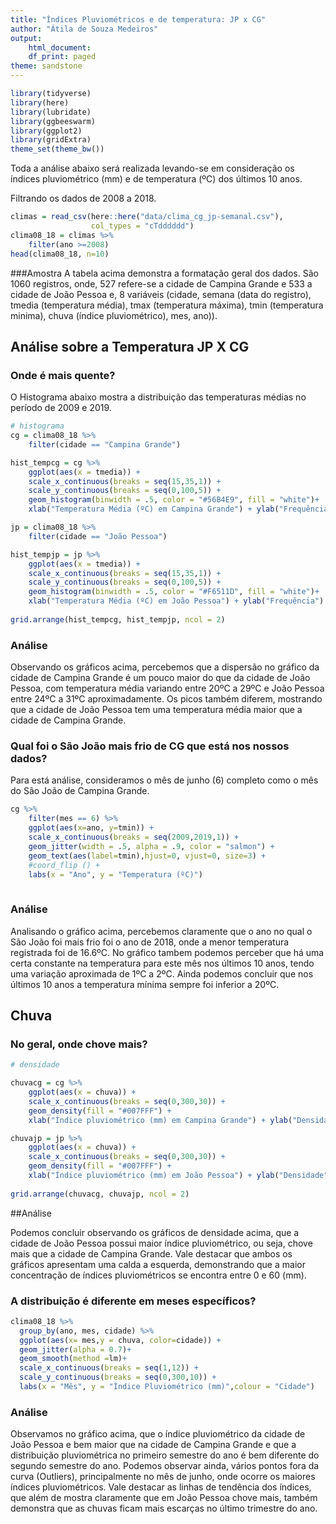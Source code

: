 ---
title: "Índices Pluviométricos e de temperatura: JP x CG"
author: "Átila de Souza Medeiros"
output:
    html_document:
    df_print: paged
theme: sandstone
---

```{r echo=FALSE, message=FALSE, warning=FALSE}
library(tidyverse)
library(here)
library(lubridate)
library(ggbeeswarm)
library(ggplot2)
library(gridExtra)
theme_set(theme_bw())
```
Toda a análise abaixo será realizada levando-se em consideração os índices pluviométrico (mm) e de temperatura (ºC) dos últimos 10 anos.

Filtrando os dados de 2008 a 2018.

```{r read}
climas = read_csv(here::here("data/clima_cg_jp-semanal.csv"), 
                  col_types = "cTdddddd")
clima08_18 = climas %>%    
    filter(ano >=2008) 
head(clima08_18, n=10)

```
###Amostra
A tabela acima demonstra a formatação geral dos dados. São 1060 registros, onde, 527 refere-se a cidade de Campina Grande e 533 a cidade de João Pessoa e, 8 variáveis (cidade, semana (data do registro), tmedia (temperatura média), tmax (temperatura máxima), tmin (temperatura minima), chuva (índice pluviométrico), mes, ano)).

## Análise sobre a Temperatura JP X CG

### Onde é mais quente?
O Histograma abaixo mostra a distribuição das temperaturas médias no período de 2009 e 2019.

```{r}
# histograma
cg = clima08_18 %>% 
    filter(cidade == "Campina Grande")

hist_tempcg = cg %>% 
    ggplot(aes(x = tmedia)) +
    scale_x_continuous(breaks = seq(15,35,1)) +
    scale_y_continuous(breaks = seq(0,100,5)) +
    geom_histogram(binwidth = .5, color = "#56B4E9", fill = "white")+
    xlab("Temperatura Média (ºC) em Campina Grande") + ylab("Frequência")

jp = clima08_18 %>% 
    filter(cidade == "João Pessoa")

hist_tempjp = jp %>% 
    ggplot(aes(x = tmedia)) + 
    scale_x_continuous(breaks = seq(15,35,1)) +
    scale_y_continuous(breaks = seq(0,100,5)) +
    geom_histogram(binwidth = .5, color = "#F6511D", fill = "white")+
    xlab("Temperatura Média (ºC) em João Pessoa") + ylab("Frequência")
    
grid.arrange(hist_tempcg, hist_tempjp, ncol = 2)
```

### Análise

Observando os gráficos acima, percebemos que a dispersão no gráfico da cidade de Campina Grande é um pouco maior do que da cidade de João Pessoa, com temperatura média variando entre 20ºC a 29ºC e João Pessoa entre 24ºC a 31ºC aproximadamente. Os picos também diferem, mostrando que a cidade de João Pessoa tem uma temperatura média maior que a cidade de Campina Grande.   

### Qual foi o São João  mais frio de CG que está nos nossos dados?
Para está análise, consideramos o mês de junho (6) completo como o mês do São João de Campina Grande.

```{r}
cg %>%
    filter(mes == 6) %>%
    ggplot(aes(x=ano, y=tmin)) +
    scale_x_continuous(breaks = seq(2009,2019,1)) +
    geom_jitter(width = .5, alpha = .9, color = "salmon") + 
    geom_text(aes(label=tmin),hjust=0, vjust=0, size=3) +
    #coord_flip () + 
    labs(x = "Ano", y = "Temperatura (ºC)")
    
```

### Análise
Analisando o gráfico acima, percebemos claramente que o ano no qual o São João foi mais frio foi o ano de 2018, onde a menor temperatura registrada foi de 16.6ºC. No gráfico tambem podemos perceber que há uma certa constante na temperatura para este mês nos últimos 10 anos, tendo uma variação aproximada de 1ºC a 2ºC. Ainda podemos concluir que nos últimos 10 anos a temperatura mínima sempre foi inferior a 20ºC. 

## Chuva

### No geral, onde chove mais?


```{r}
# densidade

chuvacg = cg %>% 
    ggplot(aes(x = chuva)) +
    scale_x_continuous(breaks = seq(0,300,30)) +
    geom_density(fill = "#007FFF") +
    xlab("Índice pluviométrico (mm) em Campina Grande") + ylab("Densidade")

chuvajp = jp %>% 
    ggplot(aes(x = chuva)) + 
    scale_x_continuous(breaks = seq(0,300,30)) +
    geom_density(fill = "#007FFF") +
    xlab("Índice pluviométrico (mm) em João Pessoa") + ylab("Densidade")
    
grid.arrange(chuvacg, chuvajp, ncol = 2)

```

##Análise

Podemos concluir observando os gráficos de densidade acima, que a cidade de João Pessoa possui maior índice pluviométrico, ou seja, chove mais que a cidade de Campina Grande. Vale destacar que ambos os gráficos apresentam uma calda a esquerda, demonstrando que a maior concentração de índices pluviométricos se encontra entre 0 e 60 (mm).

### A distribuição é diferente em meses específicos? 

```{r}
clima08_18 %>%
  group_by(ano, mes, cidade) %>%
  ggplot(aes(x= mes,y = chuva, color=cidade)) +
  geom_jitter(alpha = 0.7)+
  geom_smooth(method =lm)+
  scale_x_continuous(breaks = seq(1,12)) +
  scale_y_continuous(breaks = seq(0,300,10)) +
  labs(x = "Mês", y = "Índice Pluviométrico (mm)",colour = "Cidade")
```

### Análise

Observamos no gráfico acima, que o índice pluviométrico da cidade de João Pessoa e bem maior que na cidade de Campina Grande e que a distribuição pluviométrica no primeiro semestre do ano é bem diferente do segundo semestre do ano. Podemos observar ainda, vários pontos fora da curva (Outliers), principalmente no mês de junho, onde ocorre os maiores índices pluviométricos. Vale destacar as linhas de tendência dos índices, que além de mostra claramente que em João Pessoa chove mais, também demonstra que as chuvas ficam mais escarças no último trimestre do ano. 

